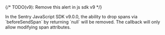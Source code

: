 {/* TODO(v9): Remove this alert in js sdk v9 */}

<Alert level="warning">
  In the Sentry JavaScript SDK v9.0.0, the ability to drop spans via `beforeSendSpan` by returning `null` will be removed. The callback will only allow modifying span attributes.
</Alert>